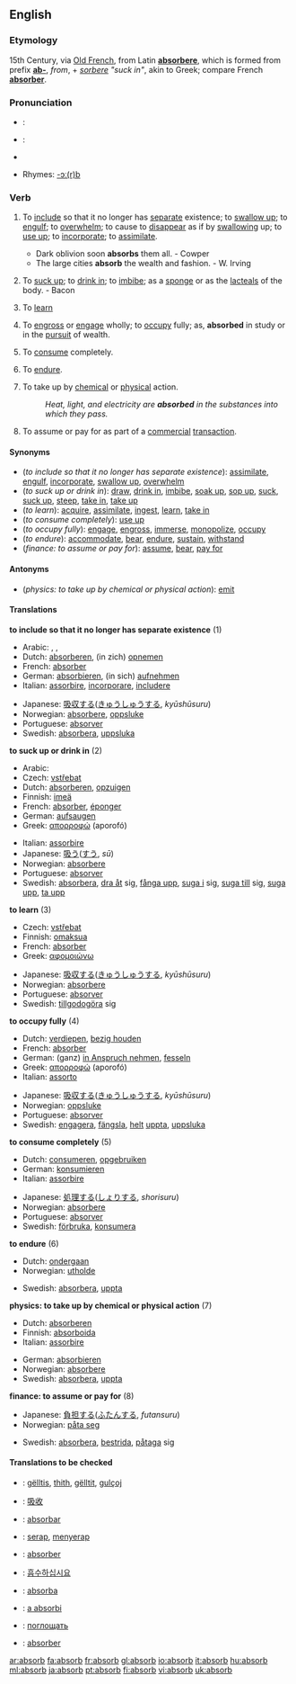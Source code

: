 ==English==

===Etymology===
15th Century, via [[Old French]], from Latin '''[[absorbere]]''', which is formed from prefix '''[[ab-]]''', ''from'', + ''[[sorbere]]'' ''"suck in"'', akin to Greek; compare French '''[[absorber]]'''.

===Pronunciation===
* {{italbrac|[[RP]]}}: {{IPA|/əbˈzɔːb/; /əbˈsɔːb/}}
* {{italbrac|US}}: {{IPA|/æbˈzɔːrb/; /æbˈsɔːrb/}}
*{{audio|en-us-absorb.ogg|Audio (US)}}

*Rhymes: [[Rhymes:English:-ɔː(r)b|-ɔː(r)b]]

===Verb===
{{en-verb}}

# {{transitive}} To [[include]] so that it no longer has [[separate]] existence; to [[swallow up]]; to [[engulf]]; to [[overwhelm]]; to cause to [[disappear]] as if by [[swallowing]] up; to [[use up]]; to [[incorporate]]; to [[assimilate]].
#* Dark oblivion soon '''absorbs''' them all. - Cowper
#* The large cities '''absorb''' the wealth and fashion. - W. Irving
# {{transitive}} To [[suck up]]; to [[drink in]]; to [[imbibe]]; as a [[sponge]] or as the [[lacteals]] of the body. - Bacon
# {{transitive}} To [[learn]]
# {{transitive}} To [[engross]] or [[engage]] wholly; to [[occupy]] fully; as, '''absorbed''' in study or in the [[pursuit]] of wealth.
# {{transitive}} To [[consume]] completely.
# {{transitive}} To [[endure]].
# {{transitive}} {{physics}} To take up by [[chemical]] or [[physical]] action.
#: ''Heat, light, and electricity are '''absorbed''' in the substances into which they pass.''
# {{transitive}} {{finance}} To assume or pay for as part of a [[commercial]] [[transaction]].

====Synonyms====
*(''to include so that it no longer has separate existence''): [[assimilate]], [[engulf]], [[incorporate]], [[swallow up]], [[overwhelm]]
*(''to suck up or drink in''): [[draw]], [[drink in]], [[imbibe]], [[soak up]], [[sop up]], [[suck]], [[suck up]], [[steep]], [[take in]], [[take up]]
*(''to learn''): [[acquire]], [[assimilate]], [[ingest]], [[learn]], [[take in]]
*(''to consume completely''): [[use up]]
*(''to occupy fully''): [[engage]], [[engross]], [[immerse]], [[monopolize]], [[occupy]]
*(''to endure''): [[accommodate]], [[bear]], [[endure]], [[sustain]], [[withstand]]
*(''finance: to assume or pay for''): [[assume]], [[bear]], [[pay for]]

====Antonyms====
*(''physics: to take up by chemical or physical action''): [[emit]]

====Translations====
'''to include so that it no longer has separate existence''' (1)
{{top}}
*Arabic: {{ARchar|[[يحتمل]]}}, {{ARchar|[[يستوعب]]}}, {{ARchar|[[يسع]]}}
*Dutch: [[absorberen]], (in zich) [[opnemen]]
*French: [[absorber]]
*German: [[absorbieren]], (in sich) [[aufnehmen]]
*Italian: [[assorbire]], [[incorporare]], [[includere]]
{{mid}}
*Japanese: [[吸収する]]([[きゅうしゅう]]する, ''kyūshūsuru'')
*Norwegian: [[absorbere]], [[oppsluke]]
*Portuguese: [[absorver]]
*Swedish: [[absorbera]], [[uppsluka]]
{{bottom}}

'''to suck up or drink in''' (2)
{{top}}
*Arabic: {{ARchar|[[يمتص]]}}
*Czech: [[vstřebat]]
*Dutch: [[absorberen]], [[opzuigen]]
*Finnish: [[imeä]]
*French: [[absorber]], [[éponger]]
*German: [[aufsaugen]]
*Greek: [[απορροφώ]] (aporofó)
{{mid}}
*Italian: [[assorbire]]
*Japanese: [[吸う]]([[すう]], ''sū'')
*Norwegian: [[absorbere]]
*Portuguese: [[absorver]]
*Swedish: [[absorbera]], [[dra åt]] sig, [[fånga upp]], [[suga i]] sig, [[suga till]] sig, [[suga upp]], [[ta upp]]
{{bottom}}

'''to learn''' (3)
{{top}}
*Czech: [[vstřebat]]
*Finnish: [[omaksua]]
*French: [[absorber]]
*Greek: [[αφομοιώνω]]
{{mid}}
*Japanese: [[吸収する]]([[きゅうしゅう]]する, ''kyūshūsuru'')
*Norwegian: [[absorbere]]
*Portuguese: [[absorver]]
*Swedish: [[tillgodogöra]] sig
{{bottom}}

'''to occupy fully''' (4)
{{top}}
*Dutch: [[verdiepen]], [[bezig houden]]
*French: [[absorber]]
*German: (ganz) [[in Anspruch nehmen]], [[fesseln]]
*Greek: [[απορροφώ]] (aporofó)
*Italian: [[assorto]]
{{mid}}
*Japanese: [[吸収する]]([[きゅうしゅう]]する, ''kyūshūsuru'')
*Norwegian: [[oppsluke]]
*Portuguese: [[absorver]]
*Swedish: [[engagera]], [[fängsla]], [[helt]] [[uppta]], [[uppsluka]]
{{bottom}}

'''to consume completely''' (5)
{{top}}
*Dutch: [[consumeren]], [[opgebruiken]]
*German: [[konsumieren]]
*Italian: [[assorbire]]
{{mid}}
*Japanese: [[処理する]]([[しょり]]する, ''shorisuru'')
*Norwegian: [[absorbere]]
*Portuguese: [[absorver]]
*Swedish: [[förbruka]], [[konsumera]]
{{bottom}}

'''to endure''' (6)
{{top}}
*Dutch: [[ondergaan]]
*Norwegian: [[utholde]]
{{mid}}
*Swedish: [[absorbera]], [[uppta]]
{{bottom}}

'''physics: to take up by chemical or physical action''' (7)
{{top}}
*Dutch: [[absorberen]]
*Finnish: [[absorboida]]
*Italian: [[assorbire]] 
{{mid}}
*German: [[absorbieren]]
*Norwegian: [[absorbere]]
*Swedish: [[absorbera]], [[uppta]]
{{bottom}}

'''finance: to assume or pay for''' (8)
{{top}}
*Japanese: [[負担する]]([[ふたん]]する, ''futansuru'')
*Norwegian: [[påta seg]]
{{mid}}
*Swedish: [[absorbera]], [[bestrida]], [[påtaga]] sig
{{bottom}}

====Translations to be checked====
{{checktrans}}
*{{ttbc|Albanian}}: [[gëlltis]], [[thith]], [[gëlltit]], [[gulçoj]]
*{{ttbc|Chinese}}: [[吸收]]
*{{ttbc|Ido}}: [[absorbar]]
*{{ttbc|Indonesian}}: [[serap]], [[serap|menyerap]]
*{{ttbc|Interlingua}}: [[absorber]]
*{{ttbc|Korean}}: [[흡수하십시요]]
*{{ttbc|Novial}}: [[absorba]]
*{{ttbc|Romanian}}: [[a absorbi]]
*{{ttbc|Russian}}: [[поглощать]]
*{{ttbc|Spanish}}: [[absorber]]

[[ar:absorb]]
[[fa:absorb]]
[[fr:absorb]]
[[gl:absorb]]
[[io:absorb]]
[[it:absorb]]
[[hu:absorb]]
[[ml:absorb]]
[[ja:absorb]]
[[pt:absorb]]
[[fi:absorb]]
[[vi:absorb]]
[[uk:absorb]]